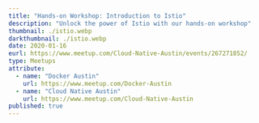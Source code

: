 ---
title: "Hands-on Workshop: Introduction to Istio"
description: "Unlock the power of Istio with our hands-on workshop"
thumbnail: ./istio.webp
darkthumbnail: ./istio.webp
date: 2020-01-16
eurl: https://www.meetup.com/Cloud-Native-Austin/events/267271852/
type: Meetups
attribute:
  - name: "Docker Austin"
    url: https://www.meetup.com/Docker-Austin
  - name: "Cloud Native Austin"
    url: https://www.meetup.com/Cloud-Native-Austin
published: true
---
